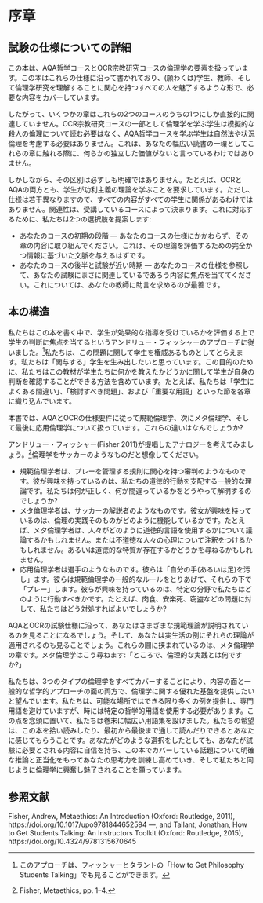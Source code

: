# 序章 {-}

## 試験の仕様についての詳細

この本は、AQA哲学コースとOCR宗教研究コースの倫理学の要素を扱っています。この本はこれらの仕様に沿って書かれており、(願わくは)学生、教師、そして倫理学研究を理解することに関心を持つすべての人を魅了するような形で、必要な内容をカバーしています。

したがって、いくつかの章はこれらの2つのコースのうちの1つにしか直接的に関連していません。OCR宗教研究コースの一部として倫理学を学ぶ学生は模擬的な殺人の倫理について読む必要はなく、AQA哲学コースを学ぶ学生は自然法や状況倫理を考慮する必要はありません。これは、あなたの幅広い読書の一環としてこれらの章に触れる際に、何らかの独立した価値がないと言っているわけではありません。

しかしながら、その区別は必ずしも明確ではありません。たとえば、OCRとAQAの両方とも、学生が功利主義の理論を学ぶことを要求しています。ただし、仕様は若干異なりますので、すべての内容がすべての学生に関係があるわけではありません。関連性は、受講しているコースによって決まります。これに対応するために、私たちは2つの選択肢を提案します:

* あなたのコースの初期の段階 — あなたのコースの仕様にかかわらず、その章の内容に取り組んでください。これは、その理論を評価するための完全かつ情報に基づいた文脈を与えるはずです。
* あなたのコースの後半と試験が近い時期 — あなたのコースの仕様を参照して、あなたの試験にまさに関連しているであろう内容に焦点を当ててください。これについては、あなたの教師に助言を求めるのが最善です。

## 本の構造

私たちはこの本を書く中で、学生が効果的な指導を受けているかを評価する上で学生の判断に焦点を当てるというアンドリュー・フィッシャーのアプローチに従いました。^[このアプローチは、フィッシャーとタラントの「How to Get Philosophy Students Talking」でも見ることができます。]私たちは、この問題に関して学生を権威あるものとしてとらえます。私たちは「関与する」学生を生み出したいと思っています。この目的のために、私たちはこの教材が学生たちに何かを教えたかどうかに関して学生が自身の判断を確認することができる方法を含めています。たとえば、私たちは「学生によくある間違い」、「検討すべき問題」、および「重要な用語」といった節を各章に織り込んでいます。

本書では、AQAとOCRの仕様要件に従って規範倫理学、次にメタ倫理学、そして最後に応用倫理学について扱っています。これらの違いはなんでしょうか?

アンドリュー・フィッシャー(Fisher 2011)が提唱したアナロジーを考えてみましょう。^[Fisher, Metaethics, pp. 1–4.]倫理学をサッカーのようなものだと想像してください。

* 規範倫理学者は、プレーを管理する規則に関心を持つ審判のようなものです。彼が興味を持っているのは、私たちの道徳的行動を支配する一般的な理論です。私たちは何が正しく、何が間違っているかをどうやって解明するのでしょうか?
* メタ倫理学者は、サッカーの解説者のようなものです。彼女が興味を持っているのは、倫理の実践そのものがどのように機能しているかです。たとえば、メタ倫理学者は、人々がどのように道徳的言語を使用するかについて議論するかもしれません。または不道徳な人々の心理について注釈をつけるかもしれません。あるいは道徳的な特質が存在するかどうかを尋ねるかもしれません。
* 応用倫理学者は選手のようなものです。彼らは「自分の手(あるいは足)を汚し」ます。彼らは規範倫理学の一般的なルールをとりあげて、それらの下で「プレー」します。彼らが興味を持っているのは、特定の分野で私たちはどのように行動すべきかです。たとえば、肉食、安楽死、窃盗などの問題に対して、私たちはどう対処すればよいでしょうか?

AQAとOCRの試験仕様に沿って、あなたはさまざまな規範理論が説明されているのを見ることになるでしょう。そして、あなたは実生活の例にそれらの理論が適用されるのも見ることでしょう。これらの間に挟まれているのは、メタ倫理学の章です。メタ倫理学はこう尋ねます:「ところで、倫理的な実践とは何ですか?」

私たちは、3つのタイプの倫理学をすべてカバーすることにより、内容の面と一般的な哲学的アプローチの面の両方で、倫理学に関する優れた基盤を提供したいと望んでいます。私たちは、可能な場所ではできる限り多くの例を提供し、専門用語を避けていますが、時には特定の哲学的用語を使用する必要があります。この点を念頭に置いて、私たちは巻末に幅広い用語集を設けました。私たちの希望は、この本を拾い読みしたり、最初から最後まで通して読んだりできるとあなたに感じてもらうことです。あなたがどのような選択をしたとしても、あなたが試験に必要とされる内容に自信を持ち、この本でカバーしている話題について明確な推論と正当化をもってあなたの思考力を訓練し高めていき、そして私たちと同じように倫理学に興奮し魅了されることを願っています。

## 参照文献

Fisher, Andrew, Metaethics: An Introduction (Oxford: Routledge, 2011), https://doi.org/10.1017/upo9781844652594
―, and Tallant, Jonathan, How to Get Students Talking: An Instructors Toolkit (Oxford: Routledge, 2015), https://doi.org/10.4324/9781315670645

